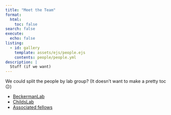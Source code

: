 ```yaml
---
title: "Meet the Team"
format:
  html:
    toc: false
search: false
execute:
  echo: false
listing:
  - id: gallery
    template: assets/ejs/people.ejs
    contents: people/people.yml
description: |
  Stuff (if we want)
---
```



We could split the people by lab group? (It doesn't want to make a pretty toc 😐)

-   [BeckermanLab](#beckermanlab)
-   [ChildsLab](#childslab)
-   [Associated fellows](#fellows)


::: {#gallery .column-page}
:::